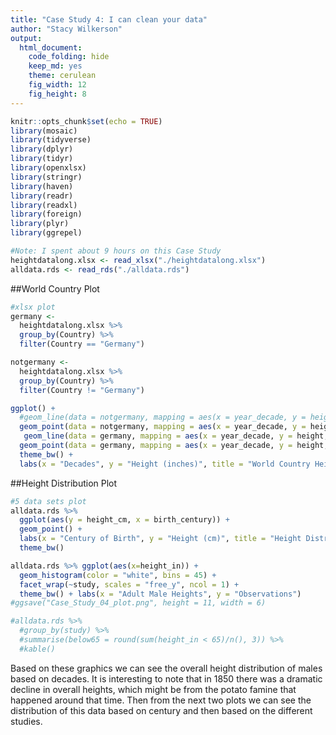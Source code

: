 ```yaml
---
title: "Case Study 4: I can clean your data"
author: "Stacy Wilkerson"
output: 
  html_document:
    code_folding: hide
    keep_md: yes
    theme: cerulean
    fig_width: 12
    fig_height: 8
---
```


```r
knitr::opts_chunk$set(echo = TRUE)
library(mosaic)
library(tidyverse)
library(dplyr)
library(tidyr)
library(openxlsx)
library(stringr)
library(haven)
library(readr)
library(readxl)
library(foreign)
library(plyr)
library(ggrepel)
```

```r
#Note: I spent about 9 hours on this Case Study
heightdatalong.xlsx <- read_xlsx("./heightdatalong.xlsx")
alldata.rds <- read_rds("./alldata.rds")
```

##World Country Plot

```r
#xlsx plot
germany <- 
  heightdatalong.xlsx %>%
  group_by(Country) %>%
  filter(Country == "Germany")

notgermany <- 
  heightdatalong.xlsx %>%
  group_by(Country) %>%
  filter(Country != "Germany")

ggplot() +
  #geom_line(data = notgermany, mapping = aes(x = year_decade, y = height, group = Country)) +
  geom_point(data = notgermany, mapping = aes(x = year_decade, y = height, group = Country)) +
   geom_line(data = germany, mapping = aes(x = year_decade, y = height, group = Country), color = "red") +
  geom_point(data = germany, mapping = aes(x = year_decade, y = height, group = Country), color = "red", size = 4) +
  theme_bw() +
  labs(x = "Decades", y = "Height (inches)", title = "World Country Height Estimates")
```

##Height Distribution Plot

```r
#5 data sets plot
alldata.rds %>%
  ggplot(aes(y = height_cm, x = birth_century)) +
  geom_point() + 
  labs(x = "Century of Birth", y = "Height (cm)", title = "Height Distribution Across Centuries") +
  theme_bw()

alldata.rds %>% ggplot(aes(x=height_in)) + 
  geom_histogram(color = "white", bins = 45) + 
  facet_wrap(~study, scales = "free_y", ncol = 1) + 
  theme_bw() + labs(x = "Adult Male Heights", y = "Observations")
#ggsave("Case_Study_04_plot.png", height = 11, width = 6)

#alldata.rds %>% 
  #group_by(study) %>% 
  #summarise(below65 = round(sum(height_in < 65)/n(), 3)) %>%
  #kable()
```

Based on these graphics we can see the overall height distribution of males based on decades. It is interesting to note that in 1850 there was a dramatic decline in overall heights, which might be from the potato famine that happened around that time. Then from the next two plots we can see the distribution of this data based on century and then based on the different studies. 



